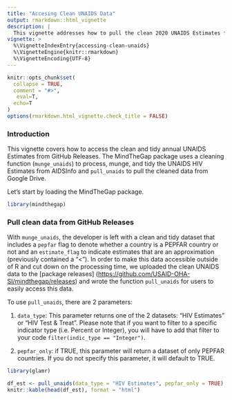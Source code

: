 ```yaml
---
title: "Accesing Clean UNAIDS Data"
output: rmarkdown::html_vignette
description: |
  This vignette addresses how to pull the clean 2020 UNAIDS Estimates from Google Drive to R.
vignette: >
  %\VignetteIndexEntry{accessing-clean-unaids}
  %\VignetteEngine{knitr::rmarkdown}
  %\VignetteEncoding{UTF-8}
---
```


```r
knitr::opts_chunk$set(
  collapse = TRUE,
  comment = "#>",
   eval=T, 
  echo=T
)
options(rmarkdown.html_vignette.check_title = FALSE)
```

### Introduction

This vignette covers how to access the clean and tidy annual UNAIDS Estimates from GitHub Releases. The MindTheGap package uses a cleaning function (`munge_unaids`) to process, munge, and tidy the UNAIDS HIV Estimates from AIDSInfo and `pull_unaids` to pull the cleaned data from Google Drive.

Let's start by loading the MindTheGap package.

```r
library(mindthegap)
```

### Pull clean data from GitHub Releases

With `munge_unaids`, the developer is left with a clean and tidy dataset that includes a `pepfar` flag to denote whether a country is a PEPFAR country or not and an `estimate_flag` to indicate estimates that are an approximation (previously contained a "\<"). In order to make this data accessible outside of R and cut down on the processing time, we uploaded the clean UNAIDS data to the [package releases] (<https://github.com/USAID-OHA-SI/mindthegap/releases>) and wrote the function `pull_unaids` for users to easily access this data.

To use `pull_unaids`, there are 2 parameters:

1.  `data_type`: This parameter returns one of the 2 datasets: "HIV Estimates" or "HIV Test & Treat". Please note that if you want to filter to a specific indicator type (i.e. Percent or Integer), you will have to add that filter to your code `filter(indic_type == "Integer")`.

2.  `pepfar_only`: if TRUE, this parameter will return a dataset of only PEPFAR countries. If you do not specify this parameter, it will default to TRUE.

```r
library(glamr)

df_est <- pull_unaids(data_type = "HIV Estimates", pepfar_only = TRUE)
knitr::kable(head(df_est), format = "html")
```
